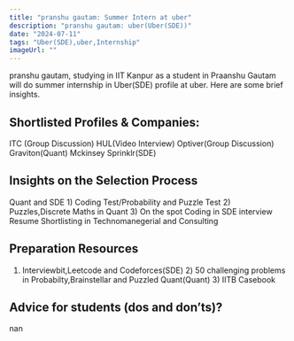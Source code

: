 ```yaml
---
title: "pranshu gautam: Summer Intern at uber"
description: "pranshu gautam: uber(Uber(SDE))"
date: "2024-07-11"
tags: "Uber(SDE),uber,Internship"
imageUrl: ""
---
```


pranshu gautam, studying in IIT Kanpur as a  student in Praanshu Gautam will do
 summer internship in Uber(SDE) profile at uber. Here are some brief
insights.

## Shortlisted Profiles & Companies:
ITC (Group Discussion) HUL(Video Interview) Optiver(Group Discussion) Graviton(Quant) Mckinsey Sprinklr(SDE)

## Insights on the Selection Process
Quant and SDE 1) Coding Test/Probability and Puzzle Test 2) Puzzles,Discrete Maths in Quant 3) On the spot Coding in SDE interview Resume Shortlisting in Technomanegerial and Consulting

##  Preparation Resources
1) Interviewbit,Leetcode and Codeforces(SDE) 2) 50 challenging problems in Probabilty,Brainstellar and Puzzled Quant(Quant) 3) IITB Casebook

## Advice for students (dos and don’ts)? 
nan

